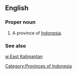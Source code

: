 ==English==

===Proper noun===
{{en-proper noun}}

# A province of [[Indonesia]].

===See also===
[[w:East Kalimantan]]

[[Category:Provinces of Indonesia]]